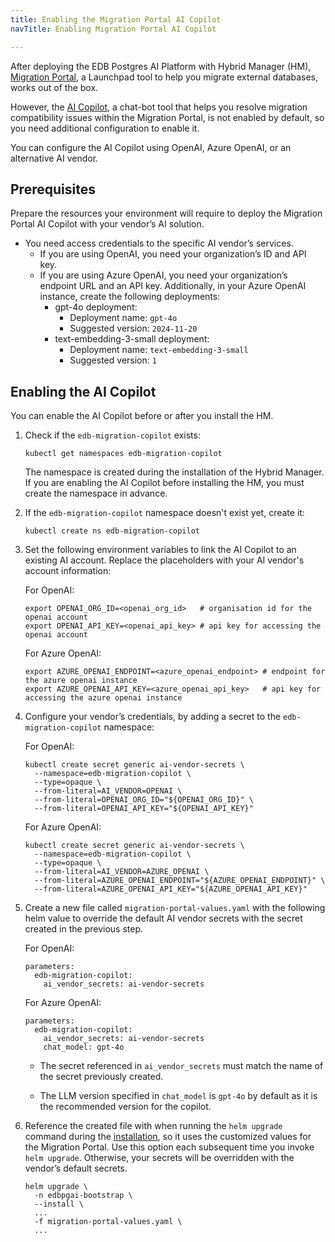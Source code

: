 ```yaml
---
title: Enabling the Migration Portal AI Copilot
navTitle: Enabling Migration Portal AI Copilot

---
```


After deploying the EDB Postgres AI Platform with Hybrid Manager (HM), [Migration Portal](https://www.enterprisedb.com/docs/migration_portal/latest/), a Launchpad tool to help you migrate external databases, works out of the box. 

However, the [AI Copilot](https://www.enterprisedb.com/docs/migration_portal/latest/03_mp_using_portal/mp_ai_copilot/), a chat-bot tool that helps you resolve migration compatibility issues within the Migration Portal, is not enabled by default, so you need additional configuration to enable it.

You can configure the AI Copilot using OpenAI, Azure OpenAI, or an alternative AI vendor. 

## Prerequisites

Prepare the resources your environment will require to deploy the Migration Portal AI Copilot with your vendor’s AI solution.

-   You need access credentials to the specific AI vendor’s services.
    -   If you are using OpenAI, you need your organization’s ID and API key.
    -   If you are using Azure OpenAI, you need your organization’s endpoint URL and an API key.
        Additionally, in your Azure OpenAI instance, create the following deployments:
        -   gpt-4o deployment:
            -   Deployment name: `gpt-4o`
            -   Suggested version: `2024-11-20`
        -   text-embedding-3-small deployment:
            -   Deployment name: `text-embedding-3-small`
            -   Suggested version: `1`

## Enabling the AI Copilot

You can enable the AI Copilot before or after you install the HM.

1.  Check if the `edb-migration-copilot` exists:

    ```
    kubectl get namespaces edb-migration-copilot
    ```

    The namespace is created during the installation of the Hybrid Manager. If you are enabling the AI Copilot before installing the HM, you must create the namespace in advance.

2.  If the `edb-migration-copilot` namespace doesn't exist yet, create it:

    ```
    kubectl create ns edb-migration-copilot
    ```

3.  Set the following environment variables to link the AI Copilot to an existing AI account. Replace the placeholders with your AI vendor's account information:

    For OpenAI:

    ```
    export OPENAI_ORG_ID=<openai_org_id>   # organisation id for the openai account
    export OPENAI_API_KEY=<openai_api_key> # api key for accessing the openai account
    ```

    For Azure OpenAI: 

    ```
    export AZURE_OPENAI_ENDPOINT=<azure_openai_endpoint> # endpoint for the azure openai instance
    export AZURE_OPENAI_API_KEY=<azure_openai_api_key>   # api key for accessing the azure openai instance
    ```

4.  Configure your vendor’s credentials, by adding a secret to the `edb-migration-copilot` namespace:

    For OpenAI: 

    ```
    kubectl create secret generic ai-vendor-secrets \
      --namespace=edb-migration-copilot \
      --type=opaque \
      --from-literal=AI_VENDOR=OPENAI \
      --from-literal=OPENAI_ORG_ID="${OPENAI_ORG_ID}" \
      --from-literal=OPENAI_API_KEY="${OPENAI_API_KEY}"
    ```

    For Azure OpenAI: 

    ```
    kubectl create secret generic ai-vendor-secrets \
      --namespace=edb-migration-copilot \
      --type=opaque \
      --from-literal=AI_VENDOR=AZURE_OPENAI \
      --from-literal=AZURE_OPENAI_ENDPOINT="${AZURE_OPENAI_ENDPOINT}" \
      --from-literal=AZURE_OPENAI_API_KEY="${AZURE_OPENAI_API_KEY}"
    ```

5.  Create a new file called `migration-portal-values.yaml` with the following helm value to override the default AI vendor secrets with the secret created in the previous step. 

    For OpenAI: 

    ```
    parameters:
      edb-migration-copilot:
        ai_vendor_secrets: ai-vendor-secrets         
    ```

    For Azure OpenAI: 

    ```
    parameters:
      edb-migration-copilot:
        ai_vendor_secrets: ai-vendor-secrets         
        chat_model: gpt-4o
    ```

    - The secret referenced in `ai_vendor_secrets` must match the name of the secret previously created. 
    
    - The LLM version specified in `chat_model` is `gpt-4o` by default as it is the recommended version for the copilot.

6.  Reference the created file with when running the `helm upgrade` command during the [installation](../install), so it uses the customized values for the Migration Portal. Use this option each subsequent time you invoke `helm upgrade`. Otherwise, your secrets will be overridden with the vendor’s default secrets.

    ```
    helm upgrade \
      -n edbpgai-bootstrap \
      --install \
      ...
      -f migration-portal-values.yaml \
      ...
    ```
